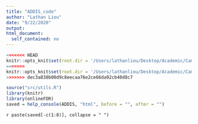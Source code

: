 ```yaml
---
title: "ADDIS_code"
author: "Lathan Liou"
date: "9/22/2020"
output: 
html_document:
  self_contained: no
---
```


```r
<<<<<<< HEAD
knitr::opts_knit$set(root.dir = '/Users/lathanliou/Desktop/Academic/Cambridge/BSU-job/onlineFDRShiny/src')
=======
knitr::opts_knit$set(root.dir = '/Users/lathanliou/Desktop/Academic/Cambridge/BSU-job/onlineFDRShiny/man')
>>>>>>> dec3a838b00d9c8eecaa76e2ce66da92cb40d8c7
```

```r
source("src/utils.R")
library(knitr)
library(onlineFDR)
saved = help_console(ADDIS, "html", before = "", after = "")
```
 
`r paste(saved[-c(1:8)], collapse = " ")`